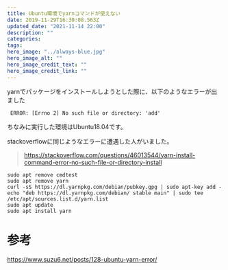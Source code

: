 ```yaml
---
title: Ubuntu環境でyarnコマンドが使えない
date: 2019-11-29T16:30:08.563Z
updated_date: "2021-11-14 22:00"
description: ""
categories:
tags:
hero_image: "../always-blue.jpg"
hero_image_alt: ""
hero_image_credit_text: ""
hero_image_credit_link: ""
---
```

yarnでパッケージをインストールしようとした際に、以下のようなエラーが出ました

```
 ERROR: [Errno 2] No such file or directory: 'add'
```

ちなみに実行した環境はUbuntu18.04です。

stackoverflowに同じようなエラーに遭遇した人がいました。
> https://stackoverflow.com/questions/46013544/yarn-install-command-error-no-such-file-or-directory-install

```
sudo apt remove cmdtest
sudo apt remove yarn
curl -sS https://dl.yarnpkg.com/debian/pubkey.gpg | sudo apt-key add -
echo "deb https://dl.yarnpkg.com/debian/ stable main" | sudo tee /etc/apt/sources.list.d/yarn.list
sudo apt update
sudo apt install yarn
```

# 参考
https://www.suzu6.net/posts/128-ubuntu-yarn-error/
